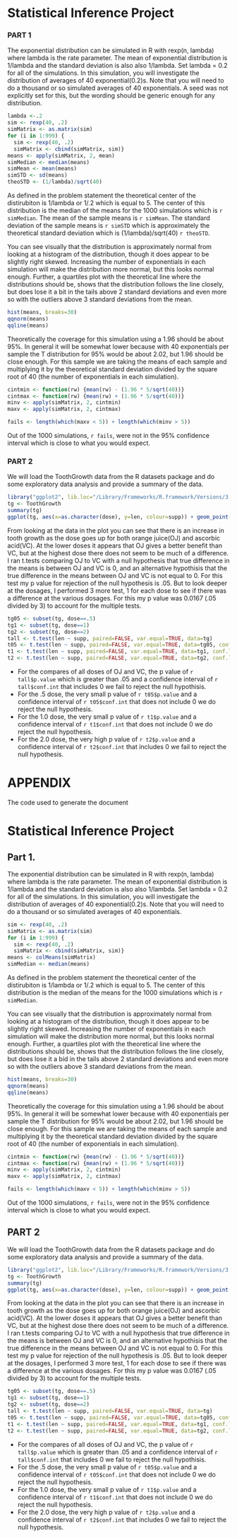 Statistical Inference Project
========================================================
### PART 1  
The exponential distribution can be simulated in R with rexp(n, lambda) where lambda is the rate parameter. The mean of exponential distribution is 1/lambda and the standard deviation is also also 1/lambda. Set lambda = 0.2 for all of the simulations. In this simulation, you will investigate the distribution of averages of 40 exponential(0.2)s. Note that you will need to do a thousand or so simulated averages of 40 exponentials.  A seed was not explicitly set for this, but the wording should be generic enough for any distribution.
```r
lambda <-.2
sim <- rexp(40, .2)
simMatrix <- as.matrix(sim)
for (i in 1:999) {
  sim <- rexp(40, .2)
  simMatrix <- cbind(simMatrix, sim)}
means <- apply(simMatrix, 2, mean)
simMedian <- median(means)
simMean <- mean(means)
simSTD <- sd(means)
theoSTD <- (1/lambda)/sqrt(40)
```

As defined in the problem statement the theoretical center of the distirubiton is 1/lambda or 1/.2 which is equal to 5.   The center of this distribution is the median of the means for the 1000 simulations which is `r simMedian`.  The mean of the sample means is `r simMean`.  The standard deviation of the sample means is `r simSTD` which is approximately the theoretical standard deviation which is (1/lambda)/sqrt(40) `r theoSTD`.

You can see visually that the distribution is approximately normal from looking at a histogram of the distribution, though it does appear to be slightly right skewed.  Increasing the number of exponentials in each simulation will make the distribution more normal, but this looks normal enough.  Further, a quartiles plot with the theoretical line where the distributions should be, shows that the distribution follows the line closely, but does lose it a bit in the tails above 2 standard deviations and even more so with the outliers above 3 standard deviations from the mean.

```r
hist(means, breaks=30)
qqnorm(means)
qqline(means)
```

Theoretically the coverage for this simulation using a 1.96 should be about 95%.   In general it will be somewhat lower because with 40 exponentials per sample the T distribution for 95% would be about 2.02, but 1.96 should be close enough.  For this sample we are taking the means of each sample and multiplying it by the theoretical standard deviation divided by the square root of 40 (the number of exponentials in each simulation).
```r
cintmin <- function(rw) {mean(rw) - (1.96 * 5/sqrt(40))}
cintmax <- function(rw) {mean(rw) + (1.96 * 5/sqrt(40))}
minv <- apply(simMatrix, 2, cintmin)
maxv <- apply(simMatrix, 2, cintmax)

fails <- length(which(maxv < 5)) + length(which(minv > 5))
```
Out of the 1000 simulations, `r fails`, were not in the 95% confidence interval which is close to what you would expect.

### PART 2

We will load the ToothGrowth data from the R datasets package and do some exploratory data analysis and provide a summary of the data.
```r
library("ggplot2", lib.loc="/Library/Frameworks/R.framework/Versions/3.1/Resources/library")
tg <- ToothGrowth
summary(tg)
ggplot(tg, aes(x=as.character(dose), y=len, colour=supp)) + geom_point() +scale_colour_manual(values=c("red", "blue"))  + xlab("Dose") + ylab("Tooth Length")
```

From looking at the data in the plot you can see that there is an increase in tooth growth as the dose goes up for both orange juice(OJ) and ascorbic acid(VC).   At the lower doses it appears that OJ gives a better benefit than VC, but at the highest dose there does not seem to be much of a difference.  I ran t.tests comparing OJ to VC with a null hypothesis that true difference in the means is between OJ and VC is 0, and an alternative hypothisis that the true difference in the means between OJ and VC is not equal to 0.  For this test my p value for rejection of the null hypothesis is .05.  But to look deeper at the dosages, I performed 3 more test, 1 for each dose to see if there was a difference at the various dosages.   For this my p value was 0.0167 (.05 divided by 3) to account for the multiple tests.
```r
tg05 <- subset(tg, dose==.5)
tg1 <- subset(tg, dose==1)
tg2 <- subset(tg, dose==2)
tall <- t.test(len ~ supp, paired=FALSE, var.equal=TRUE, data=tg)
t05 <- t.test(len ~ supp, paired=FALSE, var.equal=TRUE, data=tg05, conf.level = 0.9833)
t1 <- t.test(len ~ supp, paired=FALSE, var.equal=TRUE, data=tg1, conf.level = 0.9833)
t2 <- t.test(len ~ supp, paired=FALSE, var.equal=TRUE, data=tg2, conf.level = 0.9833)
```
* For the compares of all doses of OJ and VC, the p value of `r tall$p.value` which is greater than .05 and a confidence interval of `r tall$conf.int` that includes 0 we fail to reject the null hypothisis.
* For the .5 dose, the very small p value of `r t05$p.value` and a confidence interval of `r t05$conf.int` that does not include 0 we do reject the null hypothesis.
* For the 1.0 dose, the very small p value of `r t1$p.value` and a confidence interval of `r t1$conf.int` that does not include 0 we do reject the null hypothesis.
* For the 2.0 dose, the very high p value of `r t2$p.value` and a confidence interval of `r t2$conf.int` that includes 0 we fail to reject the null hypothesis.

# APPENDIX

The code used to generate the document

Statistical Inference Project
========================================================

## Part 1.  
The exponential distribution can be simulated in R with rexp(n, lambda) where lambda is the rate parameter. The mean of exponential distribution is 1/lambda and the standard deviation is also also 1/lambda. Set lambda = 0.2 for all of the simulations. In this simulation, you will investigate the distribution of averages of 40 exponential(0.2)s. Note that you will need to do a thousand or so simulated averages of 40 exponentials.

```r
sim <- rexp(40, .2)
simMatrix <- as.matrix(sim)
for (i in 1:999) {
  sim <- rexp(40, .2)
  simMatrix <- cbind(simMatrix, sim)}
means <- colMeans(simMatrix)
simMedian <- median(means)
```

As defined in the problem statement the theoretical center of the distirubiton is 1/lambda or 1/.2 which is equal to 5.   The center of this distribution is the median of the means for the 1000 simulations which is `r simMedian`.

You can see visually that the distribution is approximately normal from looking at a histogram of the distribution, though it does appear to be slightly right skewed.  Increasing the number of exponentials in each simulation will make the distribution more normal, but this looks normal enough.  Further, a quartiles plot with the theoretical line where the distributions should be, shows that the distribution follows the line closely, but does lose it a bid in the tails above 2 standard deviations and even more so with the outliers above 3 standard deviations from the mean.

```r
hist(means, breaks=30)
qqnorm(means)
qqline(means)
```

Theoretically the coverage for this simulation using a 1.96 should be about 95%.   In general it will be somewhat lower because with 40 exponentials per sample the T distribution for 95% would be about 2.02, but 1.96 should be close enough.  For this sample we are taking the means of each sample and multiplying it by the theoretical standard deviation divided by the square root of 40 (the number of exponentials in each simulation).
```r
cintmin <- function(rw) {mean(rw) - (1.96 * 5/sqrt(40))}
cintmax <- function(rw) {mean(rw) + (1.96 * 5/sqrt(40))}
minv <- apply(simMatrix, 2, cintmin)
maxv <- apply(simMatrix, 2, cintmax)

fails <- length(which(maxv < 5)) + length(which(minv > 5))
```
Out of the 1000 simulations, `r fails`, were not in the 95% confidence interval which is close to what you would expect.

## PART 2

We will load the ToothGrowth data from the R datasets package and do some exploratory data analysis and provide a summary of the data.
```r
library("ggplot2", lib.loc="/Library/Frameworks/R.framework/Versions/3.1/Resources/library")
tg <- ToothGrowth
summary(tg)
ggplot(tg, aes(x=as.character(dose), y=len, colour=supp)) + geom_point() +scale_colour_manual(values=c("red", "blue")) + xlab("Dose") + ylab("Tooth Length")
```

From looking at the data in the plot you can see that there is an increase in tooth growth as the dose goes up for both orange juice(OJ) and ascorbic acid(VC).   At the lower doses it appears that OJ gives a better benefit than VC, but at the highest dose there does not seem to be much of a difference.  I ran t.tests comparing OJ to VC with a null hypothesis that true difference in the means is between OJ and VC is 0, and an alternative hypothisis that the true difference in the means between OJ and VC is not equal to 0.  For this test my p value for rejection of the null hypothesis is .05.  But to look deeper at the dosages, I performed 3 more test, 1 for each dose to see if there was a difference at the various dosages.   For this my p value was 0.0167 (.05 divided by 3) to account for the multiple tests.
```r
tg05 <- subset(tg, dose==.5)
tg1 <- subset(tg, dose==1)
tg2 <- subset(tg, dose==2)
tall <- t.test(len ~ supp, paired=FALSE, var.equal=TRUE, data=tg)
t05 <- t.test(len ~ supp, paired=FALSE, var.equal=TRUE, data=tg05, conf.level = 0.9833)
t1 <- t.test(len ~ supp, paired=FALSE, var.equal=TRUE, data=tg1, conf.level = 0.9833)
t2 <- t.test(len ~ supp, paired=FALSE, var.equal=TRUE, data=tg2, conf.level = 0.9833)
```
* For the compares of all doses of OJ and VC, the p value of `r tall$p.value` which is greater than .05 and a confidence interval of `r tall$conf.int` that includes 0 we fail to reject the null hypothisis.
* For the .5 dose, the very small p value of `r t05$p.value` and a confidence interval of `r t05$conf.int` that does not include 0 we do reject the null hypothesis.
* For the 1.0 dose, the very small p value of `r t1$p.value` and a confidence interval of `r t1$conf.int` that does not include 0 we do reject the null hypothesis.
* For the 2.0 dose, the very high p value of `r t2$p.value` and a confidence interval of `r t2$conf.int` that includes 0 we fail to reject the null hypothesis. 
